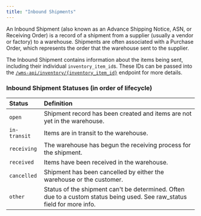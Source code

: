 ```yaml
---
title: "Inbound Shipments"
---
```


An Inbound Shipment (also known as an Advance Shipping Notice, ASN, or Receiving Order) is a record of a shipment from a supplier
(usually a vendor or factory) to a warehouse. Shipments are often associated with a Purchase Order, which represents the order
that the warehouse sent to the supplier.

The Inbound Shipment contains information about the items being sent, including their individual
`inventory_item_id`s. These IDs can be passed into the [`/wms-api/inventory/{inventory_item_id}`](/wms-api/inventory/get-item) endpoint for more details.

### Inbound Shipment Statuses (in order of lifecycle)
| Status       | Definition
| :----------- | :---------------------------------------------------------------
| `open`       | Shipment record has been created and items are not yet in the warehouse.
| `in-transit` | Items are in transit to the warehouse.
| `receiving`  | The warehouse has begun the receiving process for the shipment.
| `received`   | Items have been received in the warehouse.
| `cancelled`  | Shipment has been cancelled by either the warehouse or the customer.
| `other`      | Status of the shipment can't be determined. Often due to a custom status being used. See raw_status field for more info.


